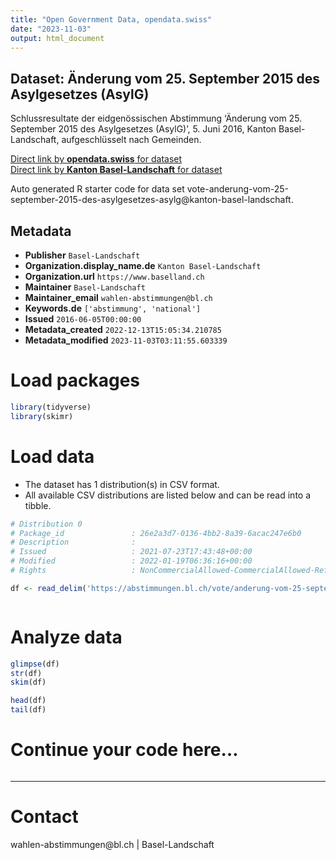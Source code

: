 ```yaml
---
title: "Open Government Data, opendata.swiss"
date: "2023-11-03"
output: html_document
---
```


## Dataset: Änderung vom 25. September 2015 des Asylgesetzes (AsylG)

Schlussresultate der eidgenössischen Abstimmung 'Änderung vom 25. September 2015 des Asylgesetzes (AsylG)', 5. Juni 2016, Kanton Basel-Landschaft, aufgeschlüsselt nach Gemeinden.

[Direct link by **opendata.swiss** for dataset](https://opendata.swiss/de/dataset/anderung-vom-25-september-2015-des-asylgesetzes-asylg)<br>
[Direct link by **Kanton Basel-Landschaft** for dataset](https://abstimmungen.bl.ch/vote/anderung-vom-25-september-2015-des-asylgesetzes-asylg/data)

Auto generated R starter code for data set vote-anderung-vom-25-september-2015-des-asylgesetzes-asylg@kanton-basel-landschaft.

## Metadata

- **Publisher** `Basel-Landschaft`
- **Organization.display_name.de** `Kanton Basel-Landschaft`
- **Organization.url** `https://www.baselland.ch`
- **Maintainer** `Basel-Landschaft`
- **Maintainer_email** `wahlen-abstimmungen@bl.ch`
- **Keywords.de** `['abstimmung', 'national']`
- **Issued** `2016-06-05T00:00:00`
- **Metadata_created** `2022-12-13T15:05:34.210785`
- **Metadata_modified** `2023-11-03T03:11:55.603339`


# Load packages

```r

library(tidyverse)
library(skimr)

```

# Load data

-   The dataset has 1 distribution(s) in CSV format.
-   All available CSV distributions are listed below and can be read into a tibble.

```r

# Distribution 0
# Package_id               : 26e2a3d7-0136-4bb2-8a39-6acac247e6b0
# Description              : 
# Issued                   : 2021-07-23T17:43:48+00:00
# Modified                 : 2022-01-19T06:36:16+00:00
# Rights                   : NonCommercialAllowed-CommercialAllowed-ReferenceRequired

df <- read_delim('https://abstimmungen.bl.ch/vote/anderung-vom-25-september-2015-des-asylgesetzes-asylg/data-csv')



```

# Analyze data

```r

glimpse(df)
str(df)
skim(df)

head(df)
tail(df)

```

# Continue your code here...

```r

```

------------------------------------------------------------------------

# Contact

wahlen-abstimmungen@bl.ch | Basel-Landschaft
